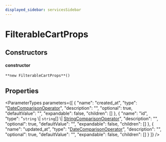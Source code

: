 ```yaml
---
displayed_sidebar: servicesSidebar
---
```



# FilterableCartProps

## Constructors

#### constructor

`**new FilterableCartProps**()`

## Properties

<ParameterTypes parameters={[
  {
    "name": "created_at",
    "type": "[DateComparisonOperator](DateComparisonOperator.mdx)",
    "description": "",
    "optional": true,
    "defaultValue": "",
    "expandable": false,
    "children": []
  },
  {
    "name": "id",
    "type": "`string` \\| `string`[] \\| [StringComparisonOperator](StringComparisonOperator.mdx)",
    "description": "",
    "optional": true,
    "defaultValue": "",
    "expandable": false,
    "children": []
  },
  {
    "name": "updated_at",
    "type": "[DateComparisonOperator](DateComparisonOperator.mdx)",
    "description": "",
    "optional": true,
    "defaultValue": "",
    "expandable": false,
    "children": []
  }
]} />
